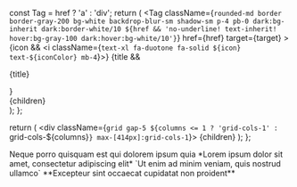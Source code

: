 
  const Tag = href ? 'a' : 'div';
  return (
    <Tag 
      className={`
        rounded-md border border-gray-200 bg-white backdrop-blur-sm shadow-sm p-4 pb-0 dark:bg-inherit dark:border-white/10
        ${href && 'no-underline! text-inherit! hover:bg-gray-100 dark:hover:bg-white/10'}
      `} 
      href={href}
      target={target}
    >
      {icon && <i className={`text-xl fa-duotone fa-solid ${icon} text-${iconColor} mb-4`}></i>}
      {title && <p className="text-gray-800 dark:text-white font-semibold">{title}</p>}
      <div className="text-gray-600 dark:text-gray-300">{children}</div>
    </Tag>
  );
};

  return (
    <div className={`grid gap-5 ${columns <= 1 ? 'grid-cols-1' : `grid-cols-${columns}`} max-[414px]:grid-cols-1`}>
      {children}
    </div>
  );
};

<Cards columns={4}>
  <Card title="First Card" href="https://readme.com" icon="fa-home" iconColor="blue-500" target="_blank">
    Neque porro quisquam est qui dolorem ipsum quia
  </Card>
  <Card title="Second Card" icon="fa-user" iconColor="blue-500">
    *Lorem ipsum dolor sit amet, consectetur adipiscing elit*
  </Card>
  <Card title="Third Card" icon="fa-star" iconColor="blue-500">
    `Ut enim ad minim veniam, quis nostrud ullamco`
  </Card>
  <Card title="Fourth Card" icon="fa-question" iconColor="blue-500">
    **Excepteur sint occaecat cupidatat non proident**
  </Card>
</Cards>
